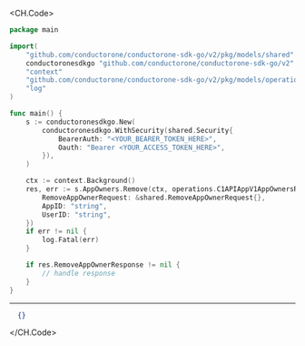 
<CH.Code>
```go Remove.go
package main

import(
	"github.com/conductorone/conductorone-sdk-go/v2/pkg/models/shared"
	conductoronesdkgo "github.com/conductorone/conductorone-sdk-go/v2"
	"context"
	"github.com/conductorone/conductorone-sdk-go/v2/pkg/models/operations"
	"log"
)

func main() {
    s := conductoronesdkgo.New(
        conductoronesdkgo.WithSecurity(shared.Security{
            BearerAuth: "<YOUR_BEARER_TOKEN_HERE>",
            Oauth: "Bearer <YOUR_ACCESS_TOKEN_HERE>",
        }),
    )

    ctx := context.Background()
    res, err := s.AppOwners.Remove(ctx, operations.C1APIAppV1AppOwnersRemoveRequest{
        RemoveAppOwnerRequest: &shared.RemoveAppOwnerRequest{},
        AppID: "string",
        UserID: "string",
    })
    if err != nil {
        log.Fatal(err)
    }

    if res.RemoveAppOwnerResponse != nil {
        // handle response
    }
}
```
---

```json Example Response
  {}
```
</CH.Code>
